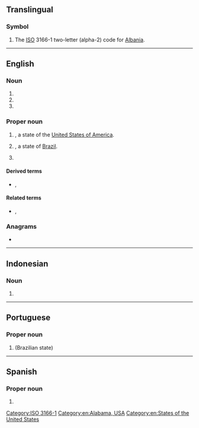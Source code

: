 {{also|Appendix:Variations of "al"}}
==Translingual==

===Symbol===
{{head|mul|symbol}}

# The [[ISO]] 3166-1 two-letter (alpha-2) code for [[Albania]].

[[Category:ISO 3166-1]]

----

==English==

===Noun===
{{en-noun}}

# {{initialism of|en|assembly language}}
# {{initialism of|en|artificial life}}
# {{initialism of|en|auxiliary language}}

===Proper noun===
{{en-proper noun}}

# {{abbreviation of|en|Alabama|nodot=1}}, a state of the [[United States of America]].
# {{abbreviation of|en|Alagoas|nodot=1}}, a state of [[Brazil]].
# {{lb|en|US|Canada|baseball}} {{initialism of|en|American League}}

====Derived terms====
* {{sense|baseball}} {{l|en|ALCS}}, {{l|en|ALDS}}

====Related terms====
* {{sense|baseball}} {{l|en|NL}}, {{l|en|MLB}}

===Anagrams===
* {{anagrams|en|a=al|L. A.|L.A.|LA|La|La-|La.|la|lä}}

[[Category:en:Alabama, USA]]
[[Category:en:States of the United States]]

----

==Indonesian==

===Noun===
{{id-noun}}

# {{abbreviation of|id|[[angkatan laut]]}}

----

==Portuguese==

===Proper noun===
{{pt-proper noun}}

# {{abbreviation of|pt|Alagoas|nodot=1}} (Brazilian state)

----

==Spanish==

===Proper noun===
{{es-proper noun|f}}

# {{initialism of|es|América Latina}}